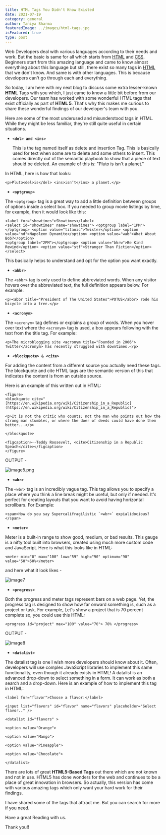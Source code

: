 ```yaml
---
title: HTML Tags You Didn't Know Existed
date: 2021-07-19
category: general
author: Taniya Sharma
featuredImage: ../images/html-tags.jpg
isFeatured: true
type: post
---
```


Web Developers deal with various languages according to their needs and work. But the basic is same for all which starts from [HTML](https://www.w3schools.com/html/) and [CSS](https://www.w3schools.com/html/). Beginners start from this amazing language and came to know almost everything about this language but still, there exist so many tags in [HTML](https://www.w3schools.com/html/) that we don't know. And same is with other languages. This is because developers can't go through each and everything.

So today, I am here with my next blog to discuss some extra lesser-known **HTML** Tags with you which, I just came to know a little bit before from our developers. Our team has worked with some wonderful HTML tags that exist officially as part of **HTML 5**. That's why this makes me curious to share these wonderful findings of our developer's team with you.

Here are some of the most underused and misunderstood tags in HTML. While they might be less familiar, they're still quite useful in certain situations.

- **`<del> and <ins>`**

  This is the tag named itself as delete and insertion Tag. This is basically used for text when some are to delete and some others to insert. This comes directly out of the semantic playbook to show that a piece of text should be deleted.
  An example of this is: "Pluto is isn't a planet."

In HTML, here is how that looks:

    <p>Pluto<del>is</del> <ins>isn’t</ins> a planet.</p>

- **`<optgroup>`**

The `<optgroup>` tag is a great way to add a little definition between groups of options inside a select box. If you needed to group movie listings by time, for example, then it would look like this:

    <label for="showtimes">Showtimes</label>
    <select id="showtimes" name="showtimes"> <optgroup label="1PM"></optgroup> <option value="titanic">Twister</option> <option value="nd">Napoleon Dynamite</option> <option value="wab">What About Bob?</option>
    <optgroup label="2PM"></optgroup> <option value="bkrw">Be Kind Rewind</option> <option value="stf">Stranger Than Fiction</option> </select>

This basically helps to understand and opt for the option you want exactly.

- **`<abbr>`**

The `<abbr>` tag is only used to define abbreviated words. When any visitor hovers over the abbreviated text, the full definition appears below.
For example:

    <p><abbr title="President of The United States">POTUS</abbr> rode his bicycle into a tree.</p>

- **`<acronym>`**

The `<acronym>` tag defines or explains a group of words. When you hover over text where the `<acronym>` tag is used, a box appears following with the text from the title tag. For example:

    <p>The microblogging site <acronym title="Founded in 2006"> Twitter</acronym> has recently struggled with downtimes.</p>

- **`<blockquote> & <cite>`**

For adding the content from a different source you actually need these tags. The blockquote and cite HTML tags are the semantic version of this that indicates the content is from an outside source.

Here is an example of this written out in HTML:

    <figure>
    <blockquote cite="[https://en.wikipedia.org/wiki/Citizenship_in_a_Republic](https://en.wikipedia.org/wiki/Citizenship_in_a_Republic)">

    <p>It is not the critic who counts; not the man who points out how the strong man stumbles, or where the doer of deeds could have done them better...</p>

    </blockquote>

    <figcaption>--Teddy Roosevelt, <cite>Citizenship in a Republic Speach</cite></figcaption>
    </figure>

OUTPUT -

![image5.png](../images/image5.png)

- **`<wbr>`**

The `<wbr>` tag is an incredibly vague tag. This tag allows you to specify a place where you think a line break might be useful, but only if needed. It's perfect for creating layouts that you want to avoid having horizontal scrollbars.
For Example:

    <span>How do you say Supercalifragilistic `<wbr>` expialidocious?</span>

- **`<meter>`**

Meter is a built-in range to show good, medium, or bad results. This gauge is a nifty tool built into browsers, created using much more custom code and JavaScript.
Here is what this looks like in HTML:

    <meter min="0" max="100" low="59" high="90" optimum="90" value="50">50%</meter>

and here what it look likes -

![image7](../images/image7.png)

- **`<progress>`**

Both the progress and meter tags represent bars on a web page. Yet, the progress tag is designed to show how far onward something is, such as a project or task.
For example, Let's show a project that is 70 percent complete so, you could use this HTML:

    <progress id="project" max="100" value="70"> 70% </progress>

OUTPUT -

![image8](../images/image8.png)

- **`<datalist>`**

The datalist tag is one I wish more developers should know about it. Often, developers will use complex JavaScript libraries to implement this same functionality, even though it already exists in HTML!
A datalist is an advanced drop-down to select something in a form. It can work as both a search and a drop-down.
Here is an example of how to implement this tag in HTML:

    <label for="flavor">Choose a flavor:</label>

    <input list="flavors" id="flavor" name="flavors" placeholder="Select flavor.." />

    <datalist id="flavors" >

    <option value="Orange">

    <option value="Mango">

    <option value="Pineapple">

    <option value="Chocolate">

    </datalist>

There are lots of great **HTML5-Based Tags** out there which are not known and not in use. HTML5 has done wonders for the web and continues to be a place of great innovation in browsers. So actually, this version has come with various amazing tags which only want your hard work for their findings.

I have shared some of the tags that attract me. But you can search for more if you need.

Have a great Reading with us.

Thank you!!
